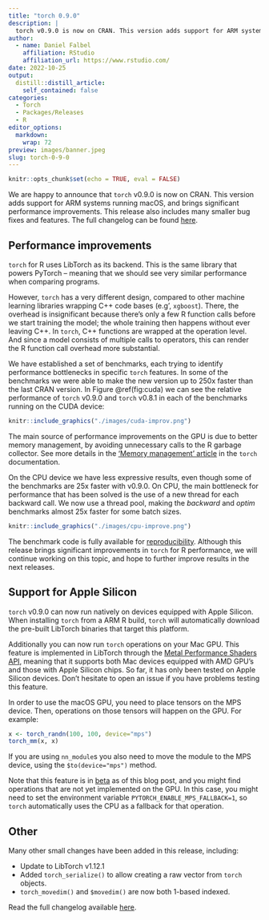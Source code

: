 ```yaml
---
title: "torch 0.9.0"
description: |
  torch v0.9.0 is now on CRAN. This version adds support for ARM systems running macOS, and brings significant performance improvements.
author:
  - name: Daniel Falbel
    affiliation: RStudio
    affiliation_url: https://www.rstudio.com/
date: 2022-10-25
output:
  distill::distill_article:
    self_contained: false
categories:
  - Torch
  - Packages/Releases
  - R
editor_options: 
  markdown: 
    wrap: 72
preview: images/banner.jpeg
slug: torch-0-9-0
---
```


```r
knitr::opts_chunk$set(echo = TRUE, eval = FALSE)
```

We are happy to announce that `torch` v0.9.0 is now on CRAN. This version adds support for ARM systems running macOS, and brings significant performance improvements. This release also includes many smaller bug fixes and features. The full changelog can be found [here](https://torch.mlverse.org/docs/news/index.html#torch-080).

## Performance improvements

`torch` for R uses LibTorch as its backend. This is the same library that powers PyTorch -- meaning that we should see very similar performance when
comparing programs. 

However, `torch` has a very different design, compared to other machine learning libraries wrapping C++ code bases (e.g', `xgboost`). There, the overhead is insignificant because there's only a few R function calls before we start training the model; the whole training then happens without ever leaving C++. In `torch`, C++ functions are wrapped at the operation level. And since a model consists of multiple calls to operators, this can render the R function call overhead more substantial.

We have established a set of benchmarks, each trying to identify performance bottlenecks in specific `torch` features. In some of the benchmarks we were able to make the new version up to 250x faster than the last CRAN version. In Figure \@ref(fig:cuda) we can see the relative performance of `torch` v0.9.0 and `torch` v0.8.1 in each of the benchmarks running on the CUDA device:

```r
knitr::include_graphics("./images/cuda-improv.png")
```

The main source of performance improvements on the GPU is due to better memory
management, by avoiding unnecessary calls to the R garbage collector. See more details in
the ['Memory management' article](https://torch.mlverse.org/docs/articles/memory-management.html) in the `torch` documentation.

On the CPU device we have less expressive results, even though some of the benchmarks 
are 25x faster with v0.9.0. On CPU, the main bottleneck for performance that has been
solved is the use of a new thread for each backward call. We now use a thread pool, making the _backward_ and _optim_ benchmarks almost 25x faster for some batch sizes.

```r
knitr::include_graphics("./images/cpu-improve.png")
```

The benchmark code is fully available for [reproducibility](https://github.com/mlverse/bench-torch). Although this release brings
significant improvements in `torch` for R performance, we will continue working on this topic, and hope to further improve results in the next releases. 

## Support for Apple Silicon

`torch` v0.9.0 can now run natively on devices equipped with Apple Silicon. When
installing `torch` from a ARM R build, `torch` will automatically download the pre-built
LibTorch binaries that target this platform. 

Additionally you can now run `torch` operations on your Mac GPU. This feature is
implemented in LibTorch through the [Metal Performance Shaders API](https://developer.apple.com/documentation/metalperformanceshaders), meaning that it
supports both Mac devices equipped with AMD GPU's and those with Apple Silicon chips. So far, it
has only been tested on Apple Silicon devices. Don't hesitate to open an issue if you
have problems testing this feature.

In order to use the macOS GPU, you need to place tensors on the MPS device. Then,
operations on those tensors will happen on the GPU. For example:

```r
x <- torch_randn(100, 100, device="mps")
torch_mm(x, x)
```

If you are using `nn_module`s you also need to move the module to the MPS device,
using the `$to(device="mps")` method.

Note that this feature is in [beta](https://pytorch.org/blog/introducing-accelerated-pytorch-training-on-mac/) as
of this blog post, and you might find operations that are not yet implemented on the
GPU. In this case, you might need to set the environment variable `PYTORCH_ENABLE_MPS_FALLBACK=1`, so `torch` automatically uses the CPU as a fallback for
that operation.

## Other

Many other small changes have been added in this release, including:

- Update to LibTorch v1.12.1
- Added `torch_serialize()` to allow creating a raw vector from `torch` objects.
- `torch_movedim()` and `$movedim()` are now both 1-based indexed.

Read the full changelog available [here](https://torch.mlverse.org/docs/news/index.html).
